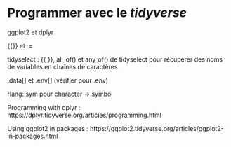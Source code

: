 # Programmer avec le *tidyverse* {#programmer-tidyverse}


ggplot2 et dplyr

{{}} et :=


tidyselect : {{ }}, all_of() et any_of() de tidyselect pour récupérer des noms de variables en chaînes de caractères

.data[] et .env[] (vérifier pour .env)

rlang::sym pour character -> symbol


Programming with dplyr : https://dplyr.tidyverse.org/articles/programming.html

Using ggplot2 in packages : https://ggplot2.tidyverse.org/articles/ggplot2-in-packages.html